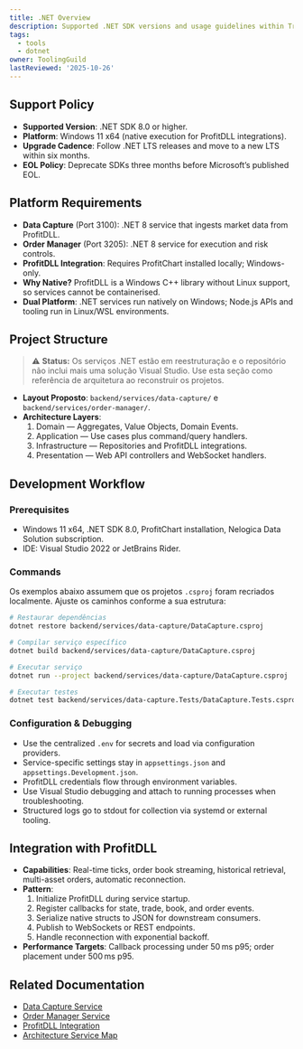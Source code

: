 ```yaml
---
title: .NET Overview
description: Supported .NET SDK versions and usage guidelines within TradingSystem.
tags:
  - tools
  - dotnet
owner: ToolingGuild
lastReviewed: '2025-10-26'
---
```

## Support Policy

- **Supported Version**: .NET SDK 8.0 or higher.
- **Platform**: Windows 11 x64 (native execution for ProfitDLL integrations).
- **Upgrade Cadence**: Follow .NET LTS releases and move to a new LTS within six months.
- **EOL Policy**: Deprecate SDKs three months before Microsoft’s published EOL.

## Platform Requirements

- **Data Capture** (Port 3100): .NET 8 service that ingests market data from ProfitDLL.
- **Order Manager** (Port 3205): .NET 8 service for execution and risk controls.
- **ProfitDLL Integration**: Requires ProfitChart installed locally; Windows-only.
- **Why Native?** ProfitDLL is a Windows C++ library without Linux support, so services cannot be containerised.
- **Dual Platform**: .NET services run natively on Windows; Node.js APIs and tooling run in Linux/WSL environments.

## Project Structure

> ⚠️ **Status:** Os serviços .NET estão em reestruturação e o repositório não inclui mais uma solução Visual Studio. Use esta seção como referência de arquitetura ao reconstruir os projetos.

- **Layout Proposto**: `backend/services/data-capture/` e `backend/services/order-manager/`.
- **Architecture Layers**:
  1. Domain — Aggregates, Value Objects, Domain Events.
  2. Application — Use cases plus command/query handlers.
  3. Infrastructure — Repositories and ProfitDLL integrations.
  4. Presentation — Web API controllers and WebSocket handlers.

## Development Workflow

### Prerequisites

- Windows 11 x64, .NET SDK 8.0, ProfitChart installation, Nelogica Data Solution subscription.
- IDE: Visual Studio 2022 or JetBrains Rider.

### Commands

Os exemplos abaixo assumem que os projetos `.csproj` foram recriados localmente. Ajuste os caminhos conforme a sua estrutura:

```bash
# Restaurar dependências
dotnet restore backend/services/data-capture/DataCapture.csproj

# Compilar serviço específico
dotnet build backend/services/data-capture/DataCapture.csproj

# Executar serviço
dotnet run --project backend/services/data-capture/DataCapture.csproj

# Executar testes
dotnet test backend/services/data-capture.Tests/DataCapture.Tests.csproj
```

### Configuration & Debugging

- Use the centralized `.env` for secrets and load via configuration providers.
- Service-specific settings stay in `appsettings.json` and `appsettings.Development.json`.
- ProfitDLL credentials flow through environment variables.
- Use Visual Studio debugging and attach to running processes when troubleshooting.
- Structured logs go to stdout for collection via systemd or external tooling.

## Integration with ProfitDLL

- **Capabilities**: Real-time ticks, order book streaming, historical retrieval, multi-asset orders, automatic reconnection.
- **Pattern**:
  1. Initialize ProfitDLL during service startup.
  2. Register callbacks for state, trade, book, and order events.
  3. Serialize native structs to JSON for downstream consumers.
  4. Publish to WebSockets or REST endpoints.
  5. Handle reconnection with exponential backoff.
- **Performance Targets**: Callback processing under 50 ms p95; order placement under 500 ms p95.

## Related Documentation

- [Data Capture Service](/apps/data-capture/overview)
- [Order Manager Service](/apps/order-manager/overview)
- [ProfitDLL Integration](/tools/trading/profitdll/overview)
- [Architecture Service Map](/reference/architecture/service-map)
